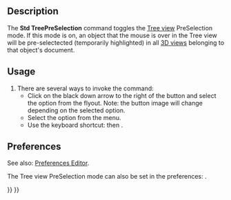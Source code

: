 <languages/>
<translate>

<!--T:1-->
{{Docnav
|[[Std_TreeSyncPlacement|TreeSyncPlacement]]
|[[Std_TreeRecordSelection|TreeRecordSelection]]
|[[Std_View_Menu|Std View Menu]]
|IconL=Std_TreeSyncPlacement.svg
|IconR=Std_TreeRecordSelection.svg
|IconC=Freecad.svg
}}

<!--T:2-->
{{GuiCommand
|Name=Std TreePreSelection
|MenuLocation=View → TreeView actions → Pre-selection
|Workbenches=All
|Shortcut={{KEY|T}} {{KEY|4}}
|Version=0.19
}}

==Description== <!--T:3-->

<!--T:4-->
The '''Std TreePreSelection''' command toggles the [[Tree_view|Tree view]] PreSelection mode. If this mode is on, an object that the mouse is over in the Tree view will be pre-selectected (temporarily highlighted) in all [[3D_view|3D views]] belonging to that object's document.

==Usage== <!--T:5-->

<!--T:6-->
# There are several ways to invoke the command:
#* Click on the black down arrow to the right of the {{Button|[[Image:Std_TreeSyncView.svg|16px]]}} button and select the {{MenuCommand|Pre-selection}} option from the flyout. Note: the button image will change depending on the selected option.
#* Select the {{MenuCommand|View → TreeView actions → Pre-selection}} option from the menu.
#* Use the keyboard shortcut: {{KEY|T}} then {{KEY|4}}.

==Preferences== <!--T:7-->

<!--T:10-->
See also: [[Preferences_Editor|Preferences Editor]].

<!--T:8-->
The Tree view PreSelection mode can also be set in the preferences: {{MenuCommand|Edit→ Preferences → General → Selection → Preselect the object in 3D view when mouse over the tree item}}.


<!--T:9-->
{{Docnav
|[[Std_TreeSyncPlacement|TreeSyncPlacement]]
|[[Std_TreeRecordSelection|TreeRecordSelection]]
|[[Std_View_Menu|Std View Menu]]
|IconL=Std_TreeSyncPlacement.svg
|IconR=Std_TreeRecordSelection.svg
|IconC=Freecad.svg
}}

</translate>
{{Std_Base_navi{{#translation:}}}}
{{Userdocnavi{{#translation:}}}}
